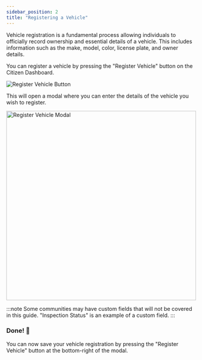 ```yaml
---
sidebar_position: 2
title: "Registering a Vehicle"
---
```


Vehicle registration is a fundamental process allowing individuals to officially record ownership and essential details of a vehicle.
This includes information such as the make, model, color, license plate, and owner details.

You can register a vehicle by pressing the "Register Vehicle" button on the Citizen Dashboard.

![Register Vehicle Button](/user-guide/citizen/register-vehicle-button.png)

This will open a modal where you can enter the details of the vehicle you wish to register.

<img
  src="/user-guide/citizen/register-vehicle-modal.png"
  alt="Register Vehicle Modal"
  loading="lazy"
  width="500px"
/>

:::note
Some communities may have custom fields that will not be covered in this guide. "Inspection Status" is an example of a custom field.
:::

### Done! 🎉

You can now save your vehicle registration by pressing the "Register Vehicle" button at the bottom-right of the modal.
